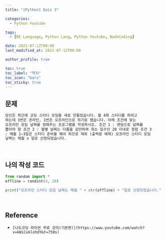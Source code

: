 ```yaml
---
title: "[Python] Quiz 3"

categories:
  - Python Youtube

tags:
  - [BE Language, Python Lang, Python Youtube, NadoCoding]

date: 2021-07-12T00:00
last_modified_at: 2021-07-12T00:00

author_profile: true

toc: true
toc_label: "목차"
toc_icon: "bars"
toc_sticky: true
---
```


## 문제

```html
당신은 최근에 코딩 스터디 모임을 새로 만들었습니다. 월 4회 스터디를 하려고
하는데 3번은 온라인, 1번은 오프라인으로 하기로 했습니다. 아래 조건에 맞는
오프라인 모임 날짜를 정해주는 프로그램을 작성하시오. 조건 1 : 랜덤으로 날짜를
뽑아야 함 조건 2 : 월별 날짜는 다름을 감안하여 최소 일수인 28 이내로 정함 조건 3
: 매월 1~3일은 스터디 준비를 해야 하므로 제외 (출력문 예제) 오프라인 스터디 모임
날짜는 매월 x 일로 선정되었습니다.
```

<br />

## 나의 작성 코드

```python
from random import *
offline = randint(4, 28)

print("오프라인 스터디 모임 날짜는 매월 " + str(offline) + "일로 선정되었습니다.")
```

<br />

## Reference

- `[나도코딩 파이썬 무료 강의(기본편)](https://www.youtube.com/watch?v=kWiCuklohdY&t=750s)`
